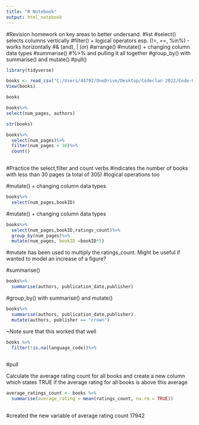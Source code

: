 ```yaml
---
title: "R Notebook"
output: html_notebook
---
```

#Revision homework on key areas to better undersand.
#list
#select() selects columns vertically 
#filter() + logical operators esp. (!=, ==, %in%) - works horizontally
#& (and), | (or)
#arrange()
#mutate() + changing column data types
#summarise()
#%>% and pulling it all together
#group_by() with summarise() and mutate()
#pull()


```r
library(tidyverse)
```
```r
books <- read_csv("C:/Users/44792/OneDrive/Desktop/Codeclan 2022/Code-Clan-Homework-Jane-Hogg/week 1/Weekend Homework Week 1/2_weekend_homework/data/books.csv")
View(books)
```
```r
books
```

```r
books%>%
select(num_pages, authors)
```
```r
str(books)
```
```r
books%>%
  select(num_pages)%>%
  filter(num_pages < 30)%>%
  count()
  
```
#Practice the select,filter and count verbs
#indicates the number of books with less than 30 pages (a total of 305)
#logical operations too

#mutate() + changing column data types

```r
books%>%
  select(num_pages,bookID)
```

#mutate() + changing column data types


```r
books%>%
  select(num_pages,bookID,ratings_count)%>%
  group_by(num_pages)%>%
  mutate(num_pages, bookID =bookID*5)
```

#mutate has been used to multiply the ratings_count.  Might be useful if wanted to model an increase of a figure?


#summarise()

```r
books%>%
  summarise(authors, publication_date,publisher)

```

#group_by() with summarise() and mutate()

```r
books%>%
  summarise(authors, publication_date,publisher)
  mutate(authors, publisher == "crown")
```
~Note sure that this worked that well

```r
books %>%
  filter(!is.na(language_code))%>%
 
```

#pull

Calculate the average rating count for all books and create a new column which states TRUE if the average rating for all books is above this average

```r
average_ratings_count <- books %>%
  summarise(average_rating = mean(ratings_count, na.rm = TRUE))
  
```

#created the new variable of average rating count 17942


